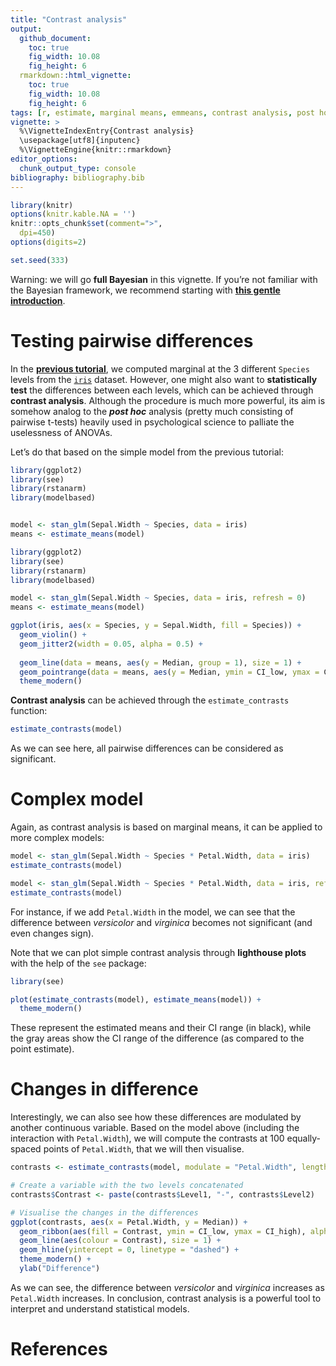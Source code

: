 ```yaml
---
title: "Contrast analysis"
output: 
  github_document:
    toc: true
    fig_width: 10.08
    fig_height: 6
  rmarkdown::html_vignette:
    toc: true
    fig_width: 10.08
    fig_height: 6
tags: [r, estimate, marginal means, emmeans, contrast analysis, post hoc, pairwise t tests]
vignette: >
  %\VignetteIndexEntry{Contrast analysis}
  \usepackage[utf8]{inputenc}
  %\VignetteEngine{knitr::rmarkdown}
editor_options: 
  chunk_output_type: console
bibliography: bibliography.bib
---
```


```r
library(knitr)
options(knitr.kable.NA = '')
knitr::opts_chunk$set(comment=">",
  dpi=450)
options(digits=2)

set.seed(333)
```


Warning: we will go **full Bayesian** in this vignette. If you're not familiar with the Bayesian framework, we recommend starting with [**this gentle introduction**](https://easystats.github.io/bayestestR/articles/bayestestR.html).

# Testing pairwise differences

In the [**previous tutorial**](https://easystats.github.io/estimate/articles/estimate_means.html), we computed marginal at the 3 different `Species` levels from the  [`iris`](https://en.wikipedia.org/wiki/Iris_flower_data_set) dataset. However, one might also want to **statistically test** the differences between each levels, which can be achieved through **contrast analysis**. Although the procedure is much more powerful, its aim is somehow analog to the ***post hoc*** analysis (pretty much consisting of pairwise t-tests) heavily used in psychological science to palliate the uselessness of ANOVAs.

Let's do that based on the simple model from the previous tutorial:

```r
library(ggplot2)
library(see)
library(rstanarm)
library(modelbased)


model <- stan_glm(Sepal.Width ~ Species, data = iris)
means <- estimate_means(model)
```
```r
library(ggplot2)
library(see)
library(rstanarm)
library(modelbased)

model <- stan_glm(Sepal.Width ~ Species, data = iris, refresh = 0)
means <- estimate_means(model)
```
```r
ggplot(iris, aes(x = Species, y = Sepal.Width, fill = Species)) +
  geom_violin() +
  geom_jitter2(width = 0.05, alpha = 0.5) +
  
  geom_line(data = means, aes(y = Median, group = 1), size = 1) +
  geom_pointrange(data = means, aes(y = Median, ymin = CI_low, ymax = CI_high), size = 1, color = "white") +
  theme_modern()
```

**Contrast analysis** can be achieved through the `estimate_contrasts` function:

```r
estimate_contrasts(model)
```

As we can see here, all pairwise differences can be considered as significant.

# Complex model


Again, as contrast analysis is based on marginal means, it can be applied to more complex models:

```r
model <- stan_glm(Sepal.Width ~ Species * Petal.Width, data = iris)
estimate_contrasts(model)
```
```r
model <- stan_glm(Sepal.Width ~ Species * Petal.Width, data = iris, refresh = 0, iter = 1000, chains = 2)
estimate_contrasts(model)
```

For instance, if we add `Petal.Width` in the model, we can see that the difference between *versicolor* and *virginica* becomes not significant (and even changes sign). 

Note that we can plot simple contrast analysis through **lighthouse plots** with the help of the `see` package:

```r
library(see)

plot(estimate_contrasts(model), estimate_means(model)) +
  theme_modern()
```


These represent the estimated means and their CI range (in black), while the gray areas show the CI range of the difference (as compared to the point estimate).

# Changes in difference

Interestingly, we can also see how these differences are modulated by another continuous variable. Based on the model above (including the interaction with `Petal.Width`), we will compute the contrasts at 100 equally-spaced points of `Petal.Width`, that we will then visualise.

```r
contrasts <- estimate_contrasts(model, modulate = "Petal.Width", length = 100)

# Create a variable with the two levels concatenated 
contrasts$Contrast <- paste(contrasts$Level1, "-", contrasts$Level2) 

# Visualise the changes in the differences
ggplot(contrasts, aes(x = Petal.Width, y = Median)) +
  geom_ribbon(aes(fill = Contrast, ymin = CI_low, ymax = CI_high), alpha = 0.2) +
  geom_line(aes(colour = Contrast), size = 1) +
  geom_hline(yintercept = 0, linetype = "dashed") +
  theme_modern() +
  ylab("Difference")
```


As we can see, the difference between *versicolor* and *virginica* increases as `Petal.Width` increases. In conclusion, contrast analysis is a powerful tool to interpret and understand statistical models.


# References
